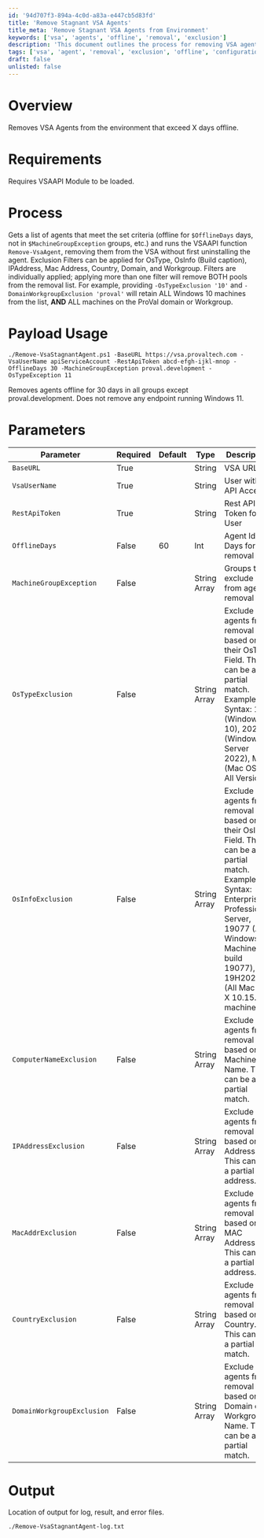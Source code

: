 ```yaml
---
id: '94d707f3-894a-4c0d-a83a-e447cb5d83fd'
title: 'Remove Stagnant VSA Agents'
title_meta: 'Remove Stagnant VSA Agents from Environment'
keywords: ['vsa', 'agents', 'offline', 'removal', 'exclusion']
description: 'This document outlines the process for removing VSA agents that have been offline for a specified number of days. It details the requirements, parameters, and usage examples for the script that facilitates this removal while allowing for various exclusion filters to be applied, ensuring that only the appropriate agents are targeted.'
tags: ['vsa', 'agent', 'removal', 'exclusion', 'offline', 'configuration', 'setup']
draft: false
unlisted: false
---
```

# Overview
Removes VSA Agents from the environment that exceed X days offline.

# Requirements
Requires VSAAPI Module to be loaded.

# Process
Gets a list of agents that meet the set criteria (offline for `$OfflineDays` days, not in `$MachineGroupException` groups, etc.) and runs the VSAAPI function `Remove-VsaAgent`, removing them from the VSA without first uninstalling the agent. Exclusion Filters can be applied for OsType, OsInfo (Build caption), IPAddress, Mac Address, Country, Domain, and Workgroup. Filters are individually applied; applying more than one filter will remove BOTH pools from the removal list. For example, providing `-OsTypeExclusion '10'` and `-DomainWorkgroupExclusion 'proval'` will retain ALL Windows 10 machines from the list, **AND** ALL machines on the ProVal domain or Workgroup.

# Payload Usage
```
./Remove-VsaStagnantAgent.ps1 -BaseURL https://vsa.provaltech.com -VsaUserName apiServiceAccount -RestApiToken abcd-efgh-ijkl-mnop -OfflineDays 30 -MachineGroupException proval.development -OsTypeException 11
```
Removes agents offline for 30 days in all groups except proval.development. Does not remove any endpoint running Windows 11.

# Parameters

| Parameter                     | Required | Default | Type          | Description                                           |
|-------------------------------|----------|---------|---------------|-------------------------------------------------------|
| `BaseURL`                     | True     |         | String        | VSA URL                                              |
| `VsaUserName`                 | True     |         | String        | User with API Access                                  |
| `RestApiToken`                | True     |         | String        | Rest API Token for User                               |
| `OfflineDays`                 | False    | 60      | Int           | Agent Idle Days for removal                           |
| `MachineGroupException`       | False    |         | String Array  | Groups to exclude from agent removal                  |
| `OsTypeExclusion`             | False    |         | String Array  | Exclude agents from removal based on their OsType Field. This can be a partial match. Example Syntax: 10 (Windows 10), 2022 (Windows Server 2022), Mac (Mac OS X, All Versions) |
| `OsInfoExclusion`             | False    |         | String Array  | Exclude agents from removal based on their OsInfo Field. This can be a partial match. Example Syntax: Enterprise, Professional, Server, 19077 (All Windows Machines at build 19077), 19H2026 (All Mac OS X 10.15.7 machines) |
| `ComputerNameExclusion`       | False    |         | String Array  | Exclude agents from removal based on Machine Name. This can be a partial match. |
| `IPAddressExclusion`          | False    |         | String Array  | Exclude agents from removal based on IP Address. This can be a partial address. |
| `MacAddrExclusion`            | False    |         | String Array  | Exclude agents from removal based on MAC Address. This can be a partial address. |
| `CountryExclusion`            | False    |         | String Array  | Exclude agents from removal based on Country. This can be a partial match. |
| `DomainWorkgroupExclusion`    | False    |         | String Array  | Exclude agents from removal based on Domain or Workgroup Name. This can be a partial match. |

# Output
Location of output for log, result, and error files.
```
./Remove-VsaStagnantAgent-log.txt
```











